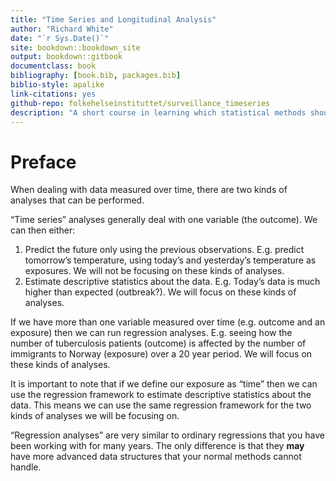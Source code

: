 ```yaml
--- 
title: "Time Series and Longitudinal Analysis"
author: "Richard White"
date: "`r Sys.Date()`"
site: bookdown::bookdown_site
output: bookdown::gitbook
documentclass: book
bibliography: [book.bib, packages.bib]
biblio-style: apalike
link-citations: yes
github-repo: folkehelseinstituttet/surveillance_timeseries
description: "A short course in learning which statistical methods should be applied where."
---
```


# Preface {-}

When dealing with data measured over time, there are two kinds of analyses that can be performed.

"Time series" analyses generally deal with one variable (the outcome). We can then either:

1. Predict the future only using the previous observations. E.g. predict tomorrow's temperature, using today's and yesterday's temperature as exposures. We will not be focusing on these kinds of analyses.
2. Estimate descriptive statistics about the data. E.g. Today's data is much higher than expected (outbreak?). We will focus on these kinds of analyses.

If we have more than one variable measured over time (e.g. outcome and an exposure) then we can run regression analyses. E.g. seeing how the number of tuberculosis patients (outcome) is affected by the number of immigrants to Norway (exposure) over a 20 year period. We will focus on these kinds of analyses.

It is important to note that if we define our exposure as "time" then we can use the regression framework to estimate descriptive statistics about the data. This means we can use the same regression framework for the two kinds of analyses we will be focusing on.

"Regression analyses" are very similar to ordinary regressions that you have been working with for many years. The only difference is that they **may** have more advanced data structures that your normal methods cannot handle.
